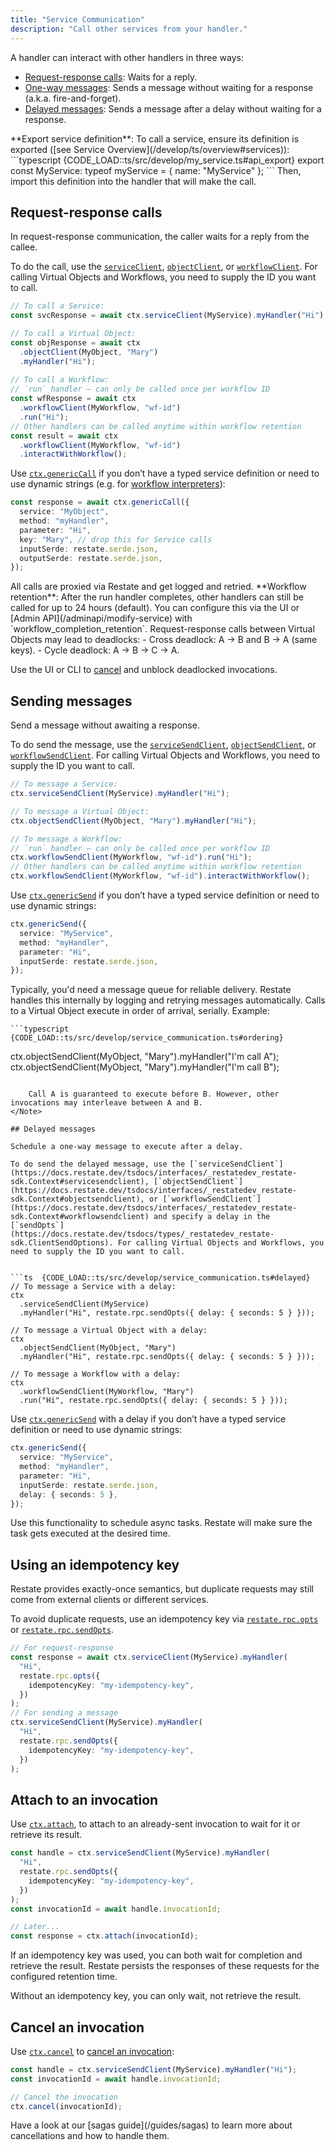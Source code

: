 ```yaml
---
title: "Service Communication"
description: "Call other services from your handler."
---
```


A handler can interact with other handlers in three ways:
- [Request-response calls](/ts/service-communication#request-response-calls): Waits for a reply.
- [One-way messages](/ts/service-communication#sending-messages): Sends a message without waiting for a response (a.k.a. fire-and-forget).
- [Delayed messages](/ts/service-communication#delayed-messages): Sends a message after a delay without waiting for a response. 

<Note>
**Export service definition**: To call a service, ensure its definition is exported ([see Service Overview](/develop/ts/overview#services)):
 ```typescript  {CODE_LOAD::ts/src/develop/my_service.ts#api_export}
export const MyService: typeof myService = { name: "MyService" };
```
Then, import this definition into the handler that will make the call.
</Note> 

## Request-response calls

In request-response communication, the caller waits for a reply from the callee.

To do the call, use the [`serviceClient`](https://docs.restate.dev/tsdocs/interfaces/_restatedev_restate-sdk.Context#serviceclient), [`objectClient`](https://docs.restate.dev/tsdocs/interfaces/_restatedev_restate-sdk.Context#objectclient), or [`workflowClient`](https://docs.restate.dev/tsdocs/interfaces/_restatedev_restate-sdk.Context#workflowclient). For calling Virtual Objects and Workflows, you need to supply the ID you want to call.

```ts  {CODE_LOAD::ts/src/develop/service_communication.ts#request_response}
// To call a Service:
const svcResponse = await ctx.serviceClient(MyService).myHandler("Hi");

// To call a Virtual Object:
const objResponse = await ctx
  .objectClient(MyObject, "Mary")
  .myHandler("Hi");
  
// To call a Workflow:
// `run` handler — can only be called once per workflow ID
const wfResponse = await ctx
  .workflowClient(MyWorkflow, "wf-id")
  .run("Hi");
// Other handlers can be called anytime within workflow retention
const result = await ctx
  .workflowClient(MyWorkflow, "wf-id")
  .interactWithWorkflow();
```

Use [`ctx.genericCall`](https://docs.restate.dev/tsdocs/interfaces/_restatedev_restate-sdk.Context#genericcall) if you don’t have a typed service definition or need to use dynamic strings (e.g. for [workflow interpreters](https://github.com/restatedev/examples/tree/main/typescript/end-to-end-applications/ai-image-workflows)):

```ts  {CODE_LOAD::ts/src/develop/service_communication.ts#generic_call}
const response = await ctx.genericCall({
  service: "MyObject",
  method: "myHandler",
  parameter: "Hi",
  key: "Mary", // drop this for Service calls
  inputSerde: restate.serde.json,
  outputSerde: restate.serde.json,
});
```

<Tip>
    All calls are proxied via Restate and get logged and retried. 
</Tip>

<Note>
**Workflow retention**: After the run handler completes, other handlers can still be called for up to 24 hours (default).
You can configure this via the UI or [Admin API](/adminapi/modify-service) with `workflow_completion_retention`.
</Note>

<Note>
Request-response calls between Virtual Objects may lead to deadlocks:
- Cross deadlock: A → B and B → A (same keys).
- Cycle deadlock: A → B → C → A.

Use the UI or CLI to [cancel](/operate/invocation#cancelling-invocations) and unblock deadlocked invocations.
</Note>

## Sending messages

Send a message without awaiting a response.

To do send the message, use the [`serviceSendClient`](https://docs.restate.dev/tsdocs/interfaces/_restatedev_restate-sdk.Context#servicesendclient), [`objectSendClient`](https://docs.restate.dev/tsdocs/interfaces/_restatedev_restate-sdk.Context#objectsendclient), or [`workflowSendClient`](https://docs.restate.dev/tsdocs/interfaces/_restatedev_restate-sdk.Context#workflowsendclient). For calling Virtual Objects and Workflows, you need to supply the ID you want to call.

```ts  {CODE_LOAD::ts/src/develop/service_communication.ts#one_way}
// To message a Service:
ctx.serviceSendClient(MyService).myHandler("Hi");

// To message a Virtual Object:
ctx.objectSendClient(MyObject, "Mary").myHandler("Hi");

// To message a Workflow:
// `run` handler — can only be called once per workflow ID
ctx.workflowSendClient(MyWorkflow, "wf-id").run("Hi");
// Other handlers can be called anytime within workflow retention
ctx.workflowSendClient(MyWorkflow, "wf-id").interactWithWorkflow();
```


Use [`ctx.genericSend`](https://docs.restate.dev/tsdocs/interfaces/_restatedev_restate-sdk.Context#genericsend) if you don’t have a typed service definition or need to use dynamic strings:

```ts  {CODE_LOAD::ts/src/develop/service_communication.ts#generic_send}
ctx.genericSend({
  service: "MyService",
  method: "myHandler",
  parameter: "Hi",
  inputSerde: restate.serde.json,
});
```

<Tip>   
    Typically, you'd need a message queue for reliable delivery. Restate handles this internally by logging and retrying messages automatically.
</Tip>

<Note>
    Calls to a Virtual Object execute in order of arrival, serially.
    Example:

    ```typescript  {CODE_LOAD::ts/src/develop/service_communication.ts#ordering}
ctx.objectSendClient(MyObject, "Mary").myHandler("I'm call A");
ctx.objectSendClient(MyObject, "Mary").myHandler("I'm call B");
```

    Call A is guaranteed to execute before B. However, other invocations may interleave between A and B.
</Note>

## Delayed messages

Schedule a one-way message to execute after a delay.

To do send the delayed message, use the [`serviceSendClient`](https://docs.restate.dev/tsdocs/interfaces/_restatedev_restate-sdk.Context#servicesendclient), [`objectSendClient`](https://docs.restate.dev/tsdocs/interfaces/_restatedev_restate-sdk.Context#objectsendclient), or [`workflowSendClient`](https://docs.restate.dev/tsdocs/interfaces/_restatedev_restate-sdk.Context#workflowsendclient) and specify a delay in the [`sendOpts`](https://docs.restate.dev/tsdocs/types/_restatedev_restate-sdk.ClientSendOptions). For calling Virtual Objects and Workflows, you need to supply the ID you want to call.


```ts  {CODE_LOAD::ts/src/develop/service_communication.ts#delayed}
// To message a Service with a delay:
ctx
  .serviceSendClient(MyService)
  .myHandler("Hi", restate.rpc.sendOpts({ delay: { seconds: 5 } }));

// To message a Virtual Object with a delay:
ctx
  .objectSendClient(MyObject, "Mary")
  .myHandler("Hi", restate.rpc.sendOpts({ delay: { seconds: 5 } }));

// To message a Workflow with a delay:
ctx
  .workflowSendClient(MyWorkflow, "Mary")
  .run("Hi", restate.rpc.sendOpts({ delay: { seconds: 5 } }));
```

Use [`ctx.genericSend`](https://docs.restate.dev/tsdocs/interfaces/_restatedev_restate-sdk.Context#genericsend) with a delay if you don’t have a typed service definition or need to use dynamic strings:

```ts  {CODE_LOAD::ts/src/develop/service_communication.ts#generic_delayed}
ctx.genericSend({
  service: "MyService",
  method: "myHandler",
  parameter: "Hi",
  inputSerde: restate.serde.json,
  delay: { seconds: 5 },
});
```

<Tip>
    Use this functionality to schedule async tasks.
    Restate will make sure the task gets executed at the desired time.
</Tip>


## Using an idempotency key

Restate provides exactly-once semantics, but duplicate requests may still come from external clients or different services.

To avoid duplicate requests, use an idempotency key via [`restate.rpc.opts`](https://docs.restate.dev/tsdocs/functions/_restatedev_restate-sdk.rpc.opts) or [`restate.rpc.sendOpts`](https://docs.restate.dev/tsdocs/functions/_restatedev_restate-sdk.rpc.sendOpts).

```ts  {CODE_LOAD::ts/src/develop/service_communication.ts#idempotency_key}
// For request-response
const response = await ctx.serviceClient(MyService).myHandler(
  "Hi",
  restate.rpc.opts({
    idempotencyKey: "my-idempotency-key",
  })
);
// For sending a message
ctx.serviceSendClient(MyService).myHandler(
  "Hi",
  restate.rpc.sendOpts({
    idempotencyKey: "my-idempotency-key",
  })
);
```

## Attach to an invocation

Use [`ctx.attach`](https://docs.restate.dev/tsdocs/interfaces/_restatedev_restate-sdk.Context#attach), to attach to an already-sent invocation to wait for it or retrieve its result.

```ts  {CODE_LOAD::ts/src/develop/service_communication.ts#attach}
const handle = ctx.serviceSendClient(MyService).myHandler(
  "Hi",
  restate.rpc.sendOpts({
    idempotencyKey: "my-idempotency-key",
  })
);
const invocationId = await handle.invocationId;

// Later...
const response = ctx.attach(invocationId);
```

If an idempotency key was used, you can both wait for completion and retrieve the result.
Restate persists the responses of these requests for the configured retention time.

Without an idempotency key, you can only wait, not retrieve the result.


## Cancel an invocation

Use [`ctx.cancel`](https://docs.restate.dev/tsdocs/interfaces/_restatedev_restate-sdk.Context#cancel) to [cancel an invocation](/operate/invocation/#cancelling-invocations):

```ts  {CODE_LOAD::ts/src/develop/service_communication.ts#cancel}
const handle = ctx.serviceSendClient(MyService).myHandler("Hi");
const invocationId = await handle.invocationId;

// Cancel the invocation
ctx.cancel(invocationId);
```

<Tip>
    Have a look at our [sagas guide](/guides/sagas) to learn more about cancellations and how to handle them.
</Tip>

